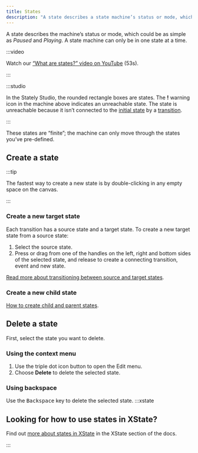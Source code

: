```yaml
---
title: States
description: "A state describes a state machine’s status or mode, which could be as simple as Paused and Playing. A state machine can only be in one state at a time."
---
```


A state describes the machine’s status or mode, which could be as simple as *Paused* and *Playing*. A state machine can only be in one state at a time.

:::video

Watch our [“What are states?” video on YouTube](https://www.youtube.com/watch?v=z-6yhmSWUcc&list=PLvWgkXBB3dd4I_l-djWVU2UGPyBgKfnTQ&index=2) (53s).

:::

<EmbedMachine
  name="Video player"
  embedURL="https://stately.ai/registry/editor/embed/e13bef2b-bb13-4465-96ac-0bc25340688e?machineId=741f69fd-7f01-4932-9407-6871e225bb6d"
/>

:::studio

In the Stately Studio, the rounded rectangle boxes are states. The **!** warning icon in the machine above indicates an unreachable state. The state is unreachable because it isn’t connected to the [initial state](/states/initial-states.mdx) by a [transition](/transitions-and-events/intro.mdx).

:::

These states are “finite”; the machine can only move through the states you’ve pre-defined.

## Create a state

:::tip

The fastest way to create a new state is by double-clicking in any empty space on the canvas.

:::

### Create a new target state

Each transition has a source state and a target state. To create a new target state from a source state:

1. Select the source state.
2. Press or drag from one of the <Plus size={18} /> handles on the left, right and bottom sides of the selected state, and release to create a connecting transition, event and new state.

[Read more about transitioning between source and target states](/transitions-and-events/intro.mdx#using-transitions-and-events-in-stately-studio).

### Create a new child state

[How to create child and parent states](parent-states.mdx).

## Delete a state

First, select the state you want to delete.

### Using the context menu

1. Use the <MoreHorizontal size={18} /> triple dot icon button to open the Edit menu.
2. Choose **Delete** to delete the selected state.

### Using backspace

Use the <kbd>Backspace</kbd> key to delete the selected state.
:::xstate

## Looking for how to use states in XState?

Find out [more about states in XState](/xstate/basics/what-is-a-statechart.mdx#states) in the XState section of the docs.

:::
